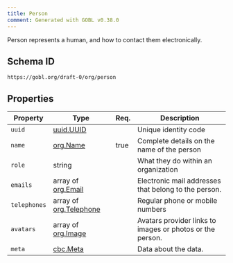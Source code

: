 ```yaml
---
title: Person
comment: Generated with GOBL v0.38.0
---
```


Person represents a human, and how to contact them electronically.

## Schema ID

`https://gobl.org/draft-0/org/person`

## Properties

| Property     | Type                                             | Req. | Description                                               |
|--------------|--------------------------------------------------|------|-----------------------------------------------------------|
| `uuid`       | [uuid.UUID](/draft-0/uuid/uuid)                  |      | Unique identity code                                      |
| `name`       | [org.Name](/draft-0/org/name)                    | true | Complete details on the name of the person                |
| `role`       | string                                           |      | What they do within an organization                       |
| `emails`     | array of [org.Email](/draft-0/org/email)         |      | Electronic mail addresses that belong to the person.      |
| `telephones` | array of [org.Telephone](/draft-0/org/telephone) |      | Regular phone or mobile numbers                           |
| `avatars`    | array of [org.Image](/draft-0/org/image)         |      | Avatars provider links to images or photos or the person. |
| `meta`       | [cbc.Meta](/draft-0/cbc/meta)                    |      | Data about the data.                                      |

